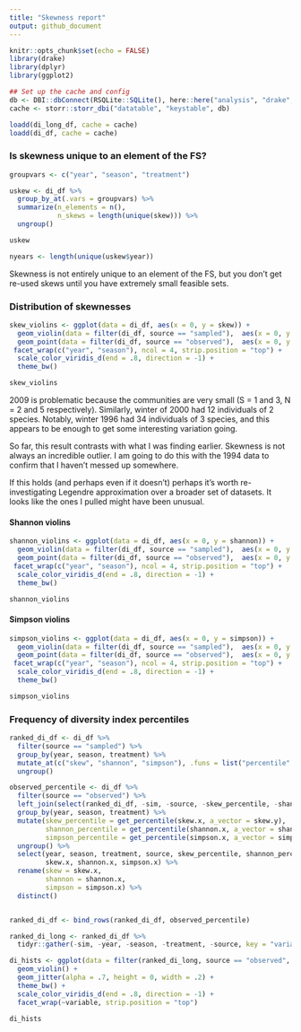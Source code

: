 ```yaml
---
title: "Skewness report"
output: github_document
---
```


```r
knitr::opts_chunk$set(echo = FALSE)
library(drake)
library(dplyr)
library(ggplot2)

## Set up the cache and config
db <- DBI::dbConnect(RSQLite::SQLite(), here::here("analysis", "drake", "drake-cache.sqlite"))
cache <- storr::storr_dbi("datatable", "keystable", db)

```

```r
loadd(di_long_df, cache = cache)
loadd(di_df, cache = cache)
```

### Is skewness unique to an element of the FS?

```r

groupvars <- c("year", "season", "treatment")

uskew <- di_df %>%
  group_by_at(.vars = groupvars) %>%
  summarize(n_elements = n(),
            n_skews = length(unique(skew))) %>%
  ungroup()

uskew

nyears <- length(unique(uskew$year))
```

Skewness is not entirely unique to an element of the FS, but you don't get re-used skews until you have extremely small feasible sets.

### Distribution of skewnesses
```r

skew_violins <- ggplot(data = di_df, aes(x = 0, y = skew)) +
  geom_violin(data = filter(di_df, source == "sampled"),  aes(x = 0, y = skew, color = season)) +
  geom_point(data = filter(di_df, source == "observed"),  aes(x = 0, y = skew, color = season)) +
 facet_wrap(c("year", "season"), ncol = 4, strip.position = "top") +
  scale_color_viridis_d(end = .8, direction = -1) +
  theme_bw()

skew_violins
```

2009 is problematic because the communities are very small (S = 1 and 3, N = 2 and 5 respectively). Similarly, winter of 2000 had 12 individuals of 2 species. Notably, winter 1996 had 34 individuals of 3 species, and this appears to be enough to get some interesting variation going.

So far, this result contrasts with what I was finding earlier. Skewness is not always an incredible outlier. I am going to do this with the 1994 data to confirm that I haven't messed up somewhere.

If this holds (and perhaps even if it doesn't) perhaps it's worth re-investigating Legendre approximation over a broader set of datasets. It looks like the ones I pulled might have been unusual. 


#### Shannon violins

```r

shannon_violins <- ggplot(data = di_df, aes(x = 0, y = shannon)) +
  geom_violin(data = filter(di_df, source == "sampled"),  aes(x = 0, y = shannon, color = season)) +
  geom_point(data = filter(di_df, source == "observed"),  aes(x = 0, y = shannon, color = season)) +
 facet_wrap(c("year", "season"), ncol = 4, strip.position = "top") +
  scale_color_viridis_d(end = .8, direction = -1) +
  theme_bw()

shannon_violins
```

#### Simpson violins

```r

simpson_violins <- ggplot(data = di_df, aes(x = 0, y = simpson)) +
  geom_violin(data = filter(di_df, source == "sampled"),  aes(x = 0, y = simpson, color = season)) +
  geom_point(data = filter(di_df, source == "observed"),  aes(x = 0, y = simpson, color = season)) +
 facet_wrap(c("year", "season"), ncol = 4, strip.position = "top") +
  scale_color_viridis_d(end = .8, direction = -1) +
  theme_bw()

simpson_violins
```

### Frequency of diversity index percentiles

```r

ranked_di_df <- di_df %>%
  filter(source == "sampled") %>%
  group_by(year, season, treatment) %>%
  mutate_at(c("skew", "shannon", "simpson"), .funs = list("percentile" = get_percentiles)) %>%
  ungroup()

observed_percentile <- di_df %>%
  filter(source == "observed") %>%
  left_join(select(ranked_di_df, -sim, -source, -skew_percentile, -shannon_percentile, -simpson_percentile), by = c("year", "season", "treatment")) %>%
  group_by(year, season, treatment) %>%
  mutate(skew_percentile = get_percentile(skew.x, a_vector = skew.y),
         shannon_percentile = get_percentile(shannon.x, a_vector = shannon.y),
         simpson_percentile = get_percentile(simpson.x, a_vector = simpson.y))  %>%
  ungroup() %>%
  select(year, season, treatment, source, skew_percentile, shannon_percentile, simpson_percentile,
         skew.x, shannon.x, simpson.x) %>%
  rename(skew = skew.x,
         shannon = shannon.x,
         simpson = simpson.x) %>%
  distinct()


ranked_di_df <- bind_rows(ranked_di_df, observed_percentile)

ranked_di_long <- ranked_di_df %>%
  tidyr::gather(-sim, -year, -season, -treatment, -source, key = "variable", value = "value")

di_hists <- ggplot(data = filter(ranked_di_long, source == "observed", variable %in% c("skew_percentile", "shannon_percentile", "simpson_percentile")), aes(x = season, y= value,color = season)) +
  geom_violin() +
  geom_jitter(alpha = .7, height = 0, width = .2) +
  theme_bw() +
  scale_color_viridis_d(end = .8, direction = -1) +
  facet_wrap(~variable, strip.position = "top")

di_hists

```


